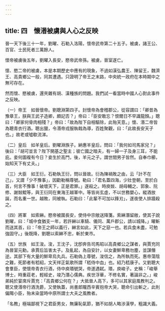 ```yaml
---
---
---
```

title: 四　懷湣被虜與人心之反映
---




晉一天下後三十一年，劉曜、石勒入洛陽，懷帝武帝第二十五子。被虜，諸王公、百官、士民死者三萬餘人。

懷帝被虜後五年，劉曜入長安，愍帝武帝孫。被虜，晉室遂亡。

懷、愍二帝的被虜，本是本期歷史中應有的現象，不過如漢弘農王、陳留王，魏濟王、高貴鄉公一般，同其遭遇。只證明了帝王之末路，中央統一政府在本時期中之無可存在。

然而懷、愍被虜，還夾雜有胡、漢種族的問題。我們試一看當時中國人心對此事件之反映。

（一）帝王　如晉懷帝。劉聰淵第四子。封懷帝為會稽郡公，從容謂曰：「卿昔為豫章王，朕與王武子造卿，頗記否？」帝曰：「臣安敢忘？恨爾日不早識龍顏。」聰曰：「卿家何骨肉相殘？」帝曰：「故為陛下自相驅除，此殆天意。」懷、湣二帝皆為聰青衣行酒。聰出獵，令湣帝戎服執戟為導，百姓聚觀，曰：「此故長安天子也。」故老或噓欷流涕。

（二）皇后　如羊皇后。劉曜淵族子。納惠羊皇后，問曰：「我何如司馬家兒？」後曰：「胡可並言？陛下開基之聖主；彼亡國之暗夫，有一婦一子及身三耳，不能庇。妾何圖複有今日？妾生於高門，後，羊元之子。謂世間男子皆然。自奉巾櫛，始知天下有丈夫。」

（三）大臣　如王衍。石勒執王衍，問以晉故。衍為陳禍敗之由，云「計不在己」，又謂「少不豫事」，因勸勒稱尊號。勒曰：「君名蓋四海，少壯登朝，至於白首，何言不豫事！破壞天下，正是君罪。」遂殺之。時庾敱、胡母輔之、郭象、阮修、謝敱鯤等，與王衍同在東海王越軍中。等皆尚玄虛，不以世務嬰心，縱酒放誕，而名重一世。越敗，同被執。石勒曰：「此輩不可加以鋒刃」，遂夜使人排牆殺之。

（四）將軍　如索綝。愍帝被圍長安，使侍中宗敞送降箋。索綝潛留敞，使其子說劉曜，曰：「城中食猶支一年，若許綝以車騎、儀同、萬戶郡公，請以城降。」曜斬而送其首，曰：「帝王之師以義行，綝言如此，天下之惡一也。若兵食未盡，可勉強固守。」後既降，劉聰以索綝不忠，斬於東市。

（五）世族　如王浚。浚，王沈子，沈卽奔告司馬昭以高貴鄉公之謀者，與賈充同為晉室元勳。承賈后旨害太子。及亂起，為自安計，以女妻鮮卑務勿塵，並謀僭逆。其部下有大量的鮮卑烏丸兵。石勒偽上尊號，浚信之，為所執而死。惠帝蕩陰之難，死節者有嵇紹，文天祥正氣歌所謂「嵇侍中血」也。紹乃嵇康子。又劉聰大會羣臣，使懷帝青衣行酒，侍中庾瑉號哭，帝遂遇弑。瑉，庾峻子。史稱：「峻舉博士，時重莊老，輕經史，竣乃潛心儒典。疾世浮華，不修名實，著論非之。」峻弟純於宴席斥賈充：「高貴鄉公何在？」大抵晉人高下，多可以其家庭風教判之。聰又使湣帝行酒洗爵，又使執蓋，尚書郎隴西辛賓抱帝大哭，聰命引出斬之，此則偏陬小臣，殆未染當時中原所謂士大夫之風教者。

「名教」極端鄙視下之君臣男女，無廉恥氣節，猶不如胡人略涉漢學，粗識大義。